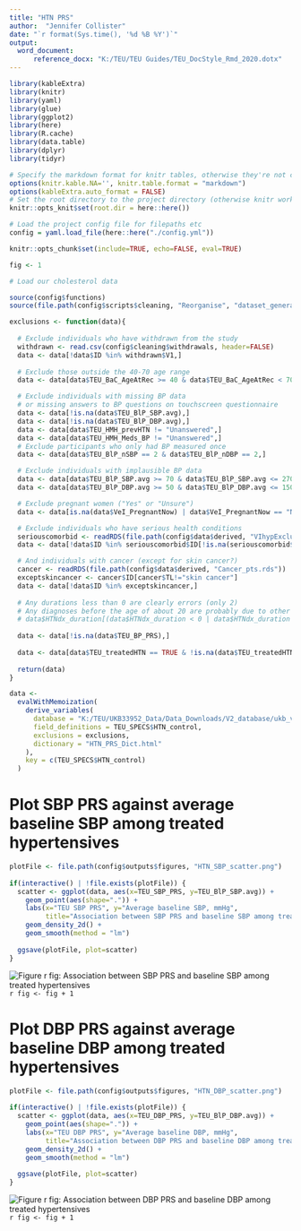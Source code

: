 ```yaml
---
title: "HTN PRS"
author:  "Jennifer Collister"
date: "`r format(Sys.time(), '%d %B %Y')`"
output: 
  word_document:
      reference_docx: "K:/TEU/TEU Guides/TEU_DocStyle_Rmd_2020.dotx"
---
```


```r

library(kableExtra)
library(knitr)
library(yaml)
library(glue)
library(ggplot2)
library(here)
library(R.cache)
library(data.table)
library(dplyr)
library(tidyr)

# Specify the markdown format for knitr tables, otherwise they're not compatible with kableExtra
options(knitr.kable.NA='', knitr.table.format = "markdown")
options(kableExtra.auto_format = FALSE)
# Set the root directory to the project directory (otherwise knitr works in the directory of the Rmd file by default)
knitr::opts_knit$set(root.dir = here::here())

# Load the project config file for filepaths etc
config = yaml.load_file(here::here("./config.yml"))

knitr::opts_chunk$set(include=TRUE, echo=FALSE, eval=TRUE)

fig <- 1

```


```r

# Load our cholesterol data

source(config$functions)
source(file.path(config$scripts$cleaning, "Reorganise", "dataset_generator.R"))

exclusions <- function(data){
  
  # Exclude individuals who have withdrawn from the study
  withdrawn <- read.csv(config$cleaning$withdrawals, header=FALSE)
  data <- data[!data$ID %in% withdrawn$V1,]
  
  # Exclude those outside the 40-70 age range
  data <- data[data$TEU_BaC_AgeAtRec >= 40 & data$TEU_BaC_AgeAtRec < 70,]

  # Exclude individuals with missing BP data
  # or missing answers to BP questions on touchscreen questionnaire
  data <- data[!is.na(data$TEU_BlP_SBP.avg),]
  data <- data[!is.na(data$TEU_BlP_DBP.avg),]
  data <- data[data$TEU_HMH_prevHTN != "Unanswered",]
  data <- data[data$TEU_HMH_Meds_BP != "Unanswered",]
  # Exclude participants who only had BP measured once
  data <- data[data$TEU_BlP_nSBP == 2 & data$TEU_BlP_nDBP == 2,]

  # Exclude individuals with implausible BP data
  data <- data[data$TEU_BlP_SBP.avg >= 70 & data$TEU_BlP_SBP.avg <= 270,]
  data <- data[data$TEU_BlP_DBP.avg >= 50 & data$TEU_BlP_DBP.avg <= 150,]

  # Exclude pregnant women ("Yes" or "Unsure")
  data <- data[is.na(data$VeI_PregnantNow) | data$VeI_PregnantNow == "No",]

  # Exclude individuals who have serious health conditions
  seriouscomorbid <- readRDS(file.path(config$data$derived, "VIhypExclude.rds"))
  data <- data[!data$ID %in% seriouscomorbid$ID[!is.na(seriouscomorbid$Yes)],]

  # And individuals with cancer (except for skin cancer?)
  cancer <- readRDS(file.path(config$data$derived, "Cancer_pts.rds"))
  exceptskincancer <- cancer$ID[cancer$TL!="skin cancer"]
  data <- data[!data$ID %in% exceptskincancer,]
  
  # Any durations less than 0 are clearly errors (only 2)
  # Any diagnoses before the age of about 20 are probably due to other causes
  # data$HTNdx_duration[(data$HTNdx_duration < 0 | data$HTNdx_duration > data$age-20)& !is.na(data$HTNdx_duration)] <- NA
  
  data <- data[!is.na(data$TEU_BP_PRS),]
  
  data <- data[data$TEU_treatedHTN == TRUE & !is.na(data$TEU_treatedHTN),]
  
  return(data)
}

data <-
  evalWithMemoization(
    derive_variables(
      database = "K:/TEU/UKB33952_Data/Data_Downloads/V2_database/ukb_v2.db",
      field_definitions = TEU_SPECS$HTN_control,
      exclusions = exclusions,
      dictionary = "HTN_PRS_Dict.html"
    ),
    key = c(TEU_SPECS$HTN_control)
  )


```


# Plot SBP PRS against average baseline SBP among treated hypertensives

```r

plotFile <- file.path(config$outputs$figures, "HTN_SBP_scatter.png")
  
if(interactive() | !file.exists(plotFile)) {
  scatter <- ggplot(data, aes(x=TEU_SBP_PRS, y=TEU_BlP_SBP.avg)) + 
    geom_point(aes(shape=".")) +
    labs(x="TEU SBP PRS", y="Average baseline SBP, mmHg", 
         title="Association between SBP PRS and baseline SBP among treated hypertensives") +
    geom_density_2d() +
    geom_smooth(method = "lm")
  
  ggsave(plotFile, plot=scatter)
}

```
![Figure `r fig`: Association between SBP PRS and baseline SBP among treated hypertensives](Figures/HTN_SBP_scatter.png)
`r fig <- fig + 1`


# Plot DBP PRS against average baseline DBP among treated hypertensives

```r

plotFile <- file.path(config$outputs$figures, "HTN_DBP_scatter.png")
  
if(interactive() | !file.exists(plotFile)) {
  scatter <- ggplot(data, aes(x=TEU_DBP_PRS, y=TEU_BlP_DBP.avg)) + 
    geom_point(aes(shape=".")) +
    labs(x="TEU DBP PRS", y="Average baseline DBP, mmHg", 
         title="Association between DBP PRS and baseline DBP among treated hypertensives") +
    geom_density_2d() +
    geom_smooth(method = "lm")
  
  ggsave(plotFile, plot=scatter)
}

```
![Figure `r fig`: Association between DBP PRS and baseline DBP among treated hypertensives](Figures/HTN_DBP_scatter.png)
`r fig <- fig + 1`


